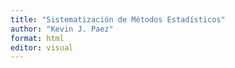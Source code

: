 ```yaml
---
title: "Sistematización de Métodos Estadísticos"
author: "Kevin J. Paez"
format: html
editor: visual
---
```

